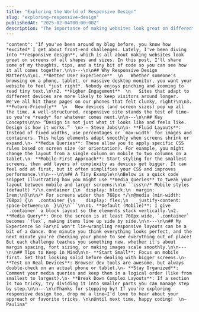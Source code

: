 ```yaml
---
title: "Exploring the World of Responsive Design"
slug: "exploring-responsive-design"
publishedAt: "2025-02-04T00:00:00Z"
description: "The importance of making websites look great on different devices."
---
```


    "content": "If you've been around my blog before, you know how *excited* I get about front-end challenges. Lately, I've been diving into **responsive design**, which is all about making websites look great on screens of all shapes and sizes. In this post, I'll share some of my thoughts, tips, and a tiny bit of code so you can see how it all comes together.\n\n---\n\n## Why Responsive Design Matters\n\n1. **Better User Experience**  \n   Whether someone's browsing on a phone, tablet, or massive desktop monitor, you want your website to feel *just right*. Nobody enjoys pinching and zooming to read tiny text.\n\n2. **Higher Engagement**  \n   Sites that adapt to different devices are more likely to keep visitors around longer. We've all hit those pages on our phones that felt clunky, right?\n\n3. **Future-Friendly**  \n   New devices (and screen sizes) pop up all the time. A well-structured, responsive site stands the test of time—so you're *ready* for whatever comes next.\n\n---\n\n## Key Concepts\n\n> “Design is not just what it looks like and feels like. Design is how it works.”  \n> — Steve Jobs\n\n- **Fluid Layouts**: Instead of fixed widths, use percentages or `max-width` for images and containers. This helps elements adapt smoothly when screens shrink or expand.\n- **Media Queries**: These allow you to apply specific CSS rules based on screen size (or orientation). For example, you might change the layout from a single column on mobile to two columns on a tablet.\n- **Mobile-First Approach**: Start styling for the smallest screens, then add layers of complexity as devices get bigger. It can feel odd at first, but it often simplifies your CSS and improves performance.\n\n---\n\n## A Tiny Example\n\nBelow is a quick code snippet illustrating how you might use **media queries** to tweak your layout between mobile and larger screens:\n\n```css\n/* Mobile styles (default) */\n.container {\n  display: block;\n  margin: 1rem;\n}\n\n/* For screens wider than 768px */\n@media (min-width: 768px) {\n  .container {\n    display: flex;\n    justify-content: space-between;\n  }\n}\n```\n\n1. **Default (Mobile)**: I give `.container` a block layout so the elements stack vertically.\n2. **Media Query**: Once the screen is at least 768px wide, `.container` becomes `flex`, making items line up side by side.\n\n---\n\n## My Experience So Far\nI won't lie—wrangling responsive layouts can be a bit of a dance. One minute you think everything looks perfect, and the next minute you're checking your phone to see everything out of place! But each challenge teaches you something new, whether it's about margin spacing, font sizing, or making images scale smoothly.\n\n---\n\n## Tips to Keep in Mind\n\n- **Start Small**: Focus on mobile first. Get that looking solid before dealing with bigger screens.\n- **Test on Real Devices**: Browser dev tools are awesome, but always double-check on an actual phone or tablet.\n- **Stay Organized**: Comment your media queries and keep them in a logical order (like from smallest to largest).\n- **Break Down Complex Layouts**: If a section is too tricky, try dividing it into smaller parts you can manage step by step.\n\n---\n\nThanks for stopping by! If you're exploring responsive design too, drop me a line—I'd love to hear about your approach or favorite tricks. \n\nUntil next time, happy coding!  \n—Paulina"
